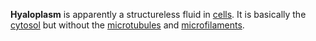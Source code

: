 '''Hyaloplasm''' is apparently a structureless fluid in [[Cell (biology)|cells]]. It is basically the [[cytosol]] but without the [[microtubule]]s and [[Actin|microfilaments]].

{{Cell-biology-stub}}
